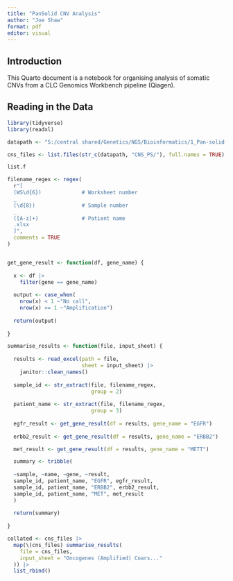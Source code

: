 ```yaml
---
title: "PanSolid CNV Analysis"
author: "Joe Shaw"
format: pdf
editor: visual
---
```


## Introduction

This Quarto document is a notebook for organising analysis of somatic CNVs from a CLC Genomics Workbench pipeline (Qiagen).

## Reading in the Data

```r

library(tidyverse)
library(readxl)

datapath <- "S:/central shared/Genetics/NGS/Bioinformatics/1_Pan-solid-Cancer/CNV/00_Amplifications_Fine_vs_Coarse/"

cns_files <- list.files(str_c(datapath, "CNS_PS/"), full.names = TRUE)

list.f

filename_regex <- regex(
  r"[
  (WS\d{6})             # Worksheet number
  _
  (\d{8})               # Sample number
  _
  ([A-z]+)              # Patient name
  .xlsx
  ]",
  comments = TRUE
)


get_gene_result <- function(df, gene_name) {
  
  x <- df |> 
    filter(gene == gene_name)
  
  output <- case_when(
    nrow(x) < 1 ~"No call",
    nrow(x) >= 1 ~"Amplification")
  
  return(output)
  
}

summarise_results <- function(file, input_sheet) {
  
  results <- read_excel(path = file,
                        sheet = input_sheet) |> 
    janitor::clean_names()
  
  sample_id <- str_extract(file, filename_regex,
                           group = 2)
  
  patient_name <- str_extract(file, filename_regex,
                           group = 3)
  
  egfr_result <- get_gene_result(df = results, gene_name = "EGFR")
  
  erbb2_result <- get_gene_result(df = results, gene_name = "ERBB2")

  met_result <- get_gene_result(df = results, gene_name = "METT")

  summary <- tribble(
  
  ~sample, ~name, ~gene, ~result,
  sample_id, patient_name, "EGFR", egfr_result,
  sample_id, patient_name, "ERBB2", erbb2_result,
  sample_id, patient_name, "MET", met_result
  )
  
  return(summary)
  
}

collated <- cns_files |>
  map(\(cns_files) summarise_results(
    file = cns_files,
    input_sheet = "Oncogenes (Amplified) Coars..."
  )) |>
  list_rbind()

```
